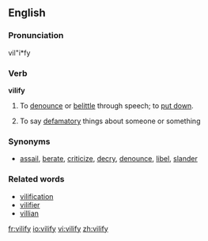 {{was wotd|2007|February|27}}
==English==

===Pronunciation===
vil"i*fy

===Verb===
'''vilify'''

# {{transitive}} To [[denounce]] or [[belittle]] through speech; to [[put down]].
# {{intransitive}} To say [[defamatory]] things about someone or something

===Synonyms===
* [[assail]], [[berate]], [[criticize]], [[decry]], [[denounce]], [[libel]], [[slander]]

===Related words===
* [[vilification]]
* [[vilifier]]
* [[villian]]

[[fr:vilify]]
[[io:vilify]]
[[vi:vilify]]
[[zh:vilify]]